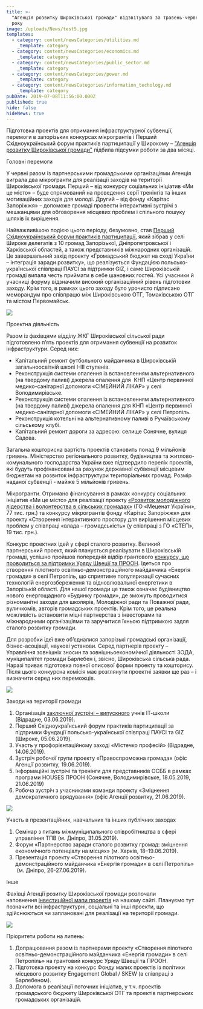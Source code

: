 ```yaml
---
title: >-
  "Агенція розвитку Широківської громади" відзвітувала за травень-червень 2019
  року
image: /uploads/News/test5.jpg
templates:
  - category: content/newsCategories/utilities.md
    _template: category
  - category: content/newsCategories/economics.md
    _template: category
  - category: content/newsCategories/public_sector.md
    _template: category
  - category: content/newsCategories/power.md
    _template: category
  - category: content/newsCategories/information_techology.md
    _template: category
pubDate: 2019-07-08T11:56:00.000Z
published: true
hide: false
hideNews: true
---
```


Підготовка проектів для отримання інфраструктурної субвенції, перемоги в запорізьких конкурсах мікрогрантів і Перший Східноукраїнський форум практиків партиципації у Широкому – ["Агенція розвитку Широківської громади"](http://shyroke-agency.com.ua/) підбила підсумки роботи за два місяці.

Головні перемоги

У червні разом із партнерськими громадськими організаціями Агенція виграла два мікрогранти для
реалізації заходів на території Широківської громади. Перший – від
конкурсу соціальних ініціатив «Ми це місто» – буде спрямований на
проведення серії тренінгів та інших мотиваційних заходів для молоді.
Другий – від фонду «Карітас Запоріжжя» – допоможе громаді провести
інтерактивні зустрічі з мешканцями для обговорення місцевих проблем і
спільного пошуку шляхів їх вирішення.

Найважливішою подією цього періоду, безумовно, став [Перший Східноукраїнський форум практиків партиципації](https://shtg.gov.ua/2019/06/08/%d0%b2-%d1%88%d0%b8%d1%80%d0%be%d0%ba%d1%96%d0%b2%d1%81%d1%8c%d0%ba%d1%96%d0%b9-%d0%b3%d1%80%d0%be%d0%bc%d0%b0%d0%b4%d1%96-%d0%b2%d1%96%d0%b4%d0%b1%d1%83%d0%b2%d1%81%d1%8f-%d0%bf%d0%b5%d1%80%d1%88/),
який зібрав у селі Широке делегатів з 10 громад Запорізької,
Дніпропетровської і Харківської областей, а також представників
міжнародних організацій. Це завершальний захід проекту «Громадський
бюджет на сході України – інтеграція заради розвитку», що реалізується
Фундацією польсько-української співпраці ПАУСІ за підтримки GIZ, і саме
Широківській громаді випала честь приймати в себе шановних гостей. Усі
учасники й учасниці форуму відзначили високий організаційний рівень
підготовки заходу. Крім того, в рамках цього заходу було урочисто
підписано меморандум про співпрацю між Широківською ОТГ, Томаківською
ОТГ та містом Первомайськ.

![](/uploads/News/test.png)

Проектна діяльність

Разом із фахівцями відділу ЖКГ Широківської сільської ради підготовлено п’ять проектів для отримання субвенції на розвиток інфраструктури. Серед них:

* Капітальний ремонт футбольного майданчика в Широківській загальноосвітній школі I-III ступенів.
* Реконструкція системи опалення із встановленням альтернативного (на твердому паливі) джерела опалення для  КНП «Центр первинної медико-санітарної допомоги «СІМЕЙНИЙ ЛІКАР» у селі Володимирівське.
* Реконструкція системи опалення із встановленням альтернативного (на твердому паливі) джерела опалення для КНП «Центр первинної медико-санітарної допомоги «СІМЕЙНИЙ ЛІКАР» у селі Петропіль.
* Реконструкція котельні на альтернативному паливі в Ручаївському сільському клубі.
* Капітальний ремонт дороги за адресою: селище Сонячне, вулиця Садова.

Загальна кошторисна вартість проектів становить понад 9 мільйонів
гривень.  Міністерство регіонального розвитку, будівництва та
житлово-комунального господарства України вже підтвердило перелік
проектів, які будуть профінансовані за рахунок державної субвенції
місцевим бюджетам на розвиток інфраструктури територіальних громад.
Розмір наданої субвенції - майже 5 мільйонів гривень.

Мікрогранти. Отримано фінансування в рамках конкурсу соціальних ініціатив «Ми це місто» для реалізації проекту [«Розвиток молодіжного лідерства і волонтерства в сільських громадах»](http://shyroke-agency.com.ua/realizuiemo-novi-proekty-dlia-molodi/) (ГО
«Меценат України», 77 тис. грн.) та конкурсу мікрогрантів фонду
«Карітас Запоріжжя» для проекту «Створення інтерактивного простору для
вирішення місцевих проблем у співпраці «влада – громадськість» (у
співпраці з ГО «СТЕП», 19 тис. грн.).

Конкурс проектних ідей у сфері сталого розвитку. Великий партнерський проект, який планується реалізувати в Широківській громаді, успішно пройшов попередній відбір грантового [конкурсу, що проводиться за підтримки Уряду Швеції та ПРООН](http://www.ua.undp.org/content/ukraine/uk/home/get-involved/call-for-projects-under-empowered-partnership-program.html).
Ідеться про створення пілотного освітньо-демонстраційного майданчика
«Енергія громади» в селі Петропіль, що сприятиме популяризації сучасних
технологій енергозбереження та відновлювальної енергетики в Запорізькій
області. Для нашої громади це також означає будівництво нового
енергощадного «Будинку громади», де зможуть проводитися різноманітні
заходи для школярів, Молодіжної ради та Поважної ради, вуличкомів,
авторів громадських проектів. Крім того, це реальна можливість
встановити міцні партнерства з інвесторами та міжнародними організаціями
та заручитися їхньою підтримкою задля сталого розвитку громади.

Для розробки ідеї вже об’єдналися запорізькі громадські організації,
бізнес-асоціації, наукові установи. Серед партнерів проекту – Управління
зовнішніх зносин та зовнішньоекономічної діяльності ЗОДА, муніципалітет
громади Барлебен і, звісно, Широківська сільська рада. Наразі триває
підготовка повної описової форми проекту та кошторису. Після цього
конкурсна комісія має розглянути проектні заявки ще раз – і визначити
серед них переможців.

![](/uploads/News/test2.png)

Заходи на території громади

1. Організація [заключної зустрічі – випускного](https://shtg.gov.ua/2019/06/05/it-%d1%88%d0%ba%d0%be%d0%bb%d0%b0-%d0%b2-%d1%88%d0%b8%d1%80%d0%be%d0%ba%d1%96%d0%b2%d1%81%d1%8c%d0%ba%d1%96%d0%b9-%d0%b3%d1%80%d0%be%d0%bc%d0%b0%d0%b4%d1%96-%d0%b7%d0%b0%d0%ba%d1%96%d0%bd%d1%87%d0%b8/) учнів ІТ-школи (Відрадне, 03.06.2019).
2. Перший Східноукраїнський форум практиків партиципації за підтримки Фундації польсько-української співпраці ПАУСІ та GIZ (Широке, 05.06.2019).
3. Участь у профорієнтаційному заході «Містечко професій» (Відрадне, 14.06.2019).
4. Зустріч робочої групи проекту «Правоспроможна громада» (офіс Агенції розвитку, 19.06.2019).
5. Інформаційні зустрічі та тренінги для представників ОСББ в рамках програми HOUSES ПРООН (Сонячне, Володимирівське, 18.05.2019, 21.06.2019)
6. Робоча зустріч з учасниками команди проекту «Зміцнення демократичного врядування» (офіс Агенції розвитку, 21.06.2019).

![](/uploads/News/test3.png)

Участь в презентаційних, навчальних та інших публічних заходах

1. Семінар з питань міжмуніципального співробітництва в сфері управління ТПВ (м. Дніпро, 31.05.2019).
2. Форум «Партнерство заради сталого розвитку громад: зміцнення економічного потенціалу на місцях» (м. Харків, 18–19.06.2019).
3. Презентація проекту «Створення пілотного освітньо-демонстраційного майданчика «Енергія громади» в селі Петропіль»  (м. Дніпро, 26-27.06.2019).

Інше

Фахівці Агенції розитку Широківської громади розпочали наповнення [інвестиційної мапи проектів](http://shyroke-agency.com.ua/investytsii/karta/) на
нашому сайті. Плануємо тут позначити всі інфраструктурні, соціальні та
інші проекти, що здійснюються чи заплановані для реалізації на території
громади.

![](/uploads/News/test4.png)

Пріоритети роботи на липень:

1. Допрацювання разом із партнерами проекту «Створення пілотного освітньо-демонстраційного майданчика «Енергія громади» в селі Петропіль» на грантовий конкурс Уряду Швеції та ПРООН.
2. Підготовка проекту на конкурс Фонду малих проектів із політики місцевого розвитку Engagement Global / SKEW (в співпраці з Барлебеном).
3. Допомога в реалізації поточних ініціатив, у т.ч. проектів громадського бюджету Широківської ОТГ та проектів партнерських громадських організацій.
